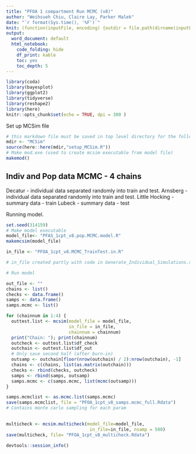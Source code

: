 ```yaml
---
title: "PFOA 1 compartment Run MCMC (v8)"
author: "Weihsueh Chiu, Claire Lay, Parker Malek"
date: "`r format(Sys.time(), '%F')`"
knit: (function(inputFile, encoding) {outdir = file.path(dirname(inputFile), 'markdown', paste0(format(Sys.time(), '%F'))); if(!dir.exists(outdir)){dir.create(outdir)}; rmarkdown::render(inputFile, encoding = encoding, output_format = 'all', output_dir = outdir) })
output:
  word_document: default
  html_notebook:
    code_folding: hide
    df_print: kable
    toc: yes
    toc_depth: 5
---
```


```r
library(coda)
library(bayesplot) 
library(ggplot2)
library(tidyverse)
library(reshape2)
library(here)
knitr::opts_chunk$set(echo = TRUE, dpi = 300 )
```

Set up MCSim file

```r
# this markdown file must be saved in top level directory for the following to work; the mcsim code depends on getwd results.
mdir <- "MCSim"
source(here::here(mdir,"setup_MCSim.R"))
# Make mod.exe (used to create mcsim executable from model file)
makemod() 
```

## Indiv and Pop data MCMC - 4 chains

Decatur - individual data separated randomly into train and test.
Arnsberg - individual data separated randomly into train and test.
Little Hocking - summary data - train
Lubeck - summary data - test

Running model.

```r
set.seed(314159)
# Make model executable
model_file<- "PFAS_1cpt_v8.pop.MCMC.model.R"
makemcsim(model_file)

in_file <- "PFOA_1cpt_v8.MCMC_TrainTest.in.R" 

# in_file created partly with code in Generate_Individual_Simulations.rmd and partly manually (by copy-pasting the simulation code generated by the rmd into the R script)
```


```r
# Run model

out_file <- ""
chains <- list()
checks <- data.frame()
samps <- data.frame()
samps.mcmc <- list()

for (chainnum in 1:4) {
  outtest.list <- mcsim(model_file = model_file,
                        in_file = in_file,
                        chainnum = chainnum)
  print("Chain: "); print(chainnum)
  outcheck <- outtest.list$df_check
  outchain <- outtest.list$df_out
  # Only save second half (after burn-in)
  outsamp <- outchain[floor(nrow(outchain) / 2):nrow(outchain), -1]
  chains <- c(chains, list(as.matrix(outchain)))
  checks <- rbind(checks, outcheck)
  samps <- rbind(samps, outsamp)
  samps.mcmc <- c(samps.mcmc, list(mcmc(outsamp)))
}

samps.mcmclist <- as.mcmc.list(samps.mcmc)
save(samps.mcmclist, file = "PFOA_1cpt_v8_samps.mcmc_full.Rdata") 
# Contains monte carlo sampling for each param
 

```


```r
multicheck <- mcsim.multicheck(model_file=model_file,
                                in_file=in_file, nsamp = 500)
save(multicheck, file= "PFOA_1cpt_v8_multicheck.Rdata")
```

```r
devtools::session_info()
```